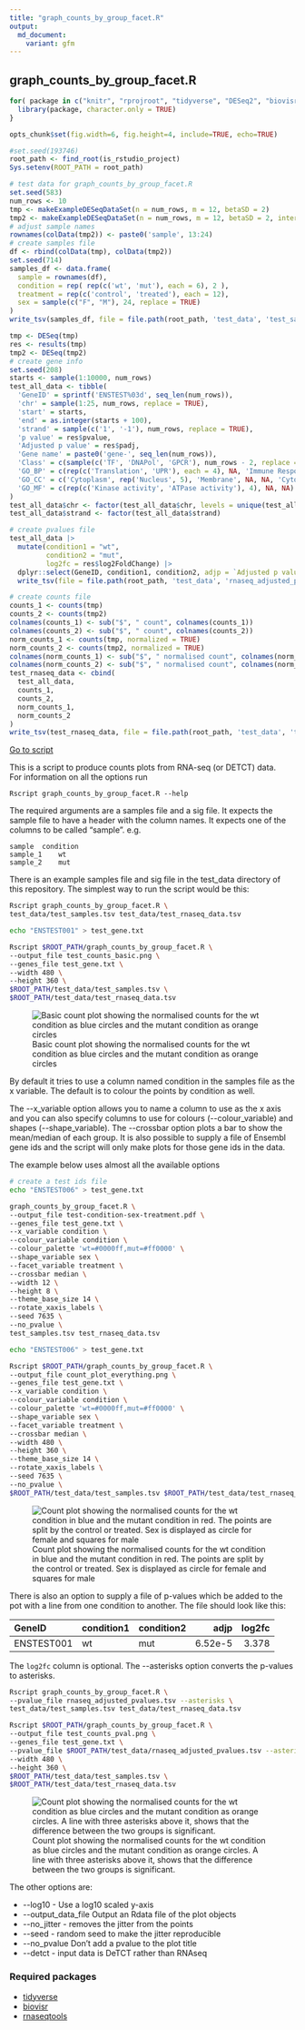 ```yaml
---
title: "graph_counts_by_group_facet.R"
output:
  md_document:
    variant: gfm
---
```


## graph_counts_by_group_facet.R

```r
for( package in c("knitr", "rprojroot", "tidyverse", "DESeq2", "biovisr")) {
  library(package, character.only = TRUE)
}
```

```r
opts_chunk$set(fig.width=6, fig.height=4, include=TRUE, echo=TRUE)
```

```r
#set.seed(193746)
root_path <- find_root(is_rstudio_project)
Sys.setenv(ROOT_PATH = root_path)
```

```r
# test data for graph_counts_by_group_facet.R
set.seed(583)
num_rows <- 10
tmp <- makeExampleDESeqDataSet(n = num_rows, m = 12, betaSD = 2)
tmp2 <- makeExampleDESeqDataSet(n = num_rows, m = 12, betaSD = 2, interceptMean = 3)
# adjust sample names
rownames(colData(tmp2)) <- paste0('sample', 13:24)
# create samples file
df <- rbind(colData(tmp), colData(tmp2))
set.seed(714)
samples_df <- data.frame(
  sample = rownames(df),
  condition = rep( rep(c('wt', 'mut'), each = 6), 2 ),
  treatment = rep(c('control', 'treated'), each = 12),
  sex = sample(c("F", "M"), 24, replace = TRUE)
)
write_tsv(samples_df, file = file.path(root_path, 'test_data', 'test_samples.tsv'))

tmp <- DESeq(tmp)
res <- results(tmp)
tmp2 <- DESeq(tmp2)
# create gene info
set.seed(208)
starts <- sample(1:10000, num_rows)
test_all_data <- tibble(
  'GeneID' = sprintf('ENSTEST%03d', seq_len(num_rows)),
  'chr' = sample(1:25, num_rows, replace = TRUE),
  'start' = starts,
  'end' = as.integer(starts + 100),
  'strand' = sample(c('1', '-1'), num_rows, replace = TRUE),
  'p value' = res$pvalue,
  'Adjusted p value' = res$padj,
  'Gene name' = paste0('gene-', seq_len(num_rows)),
  'Class' = c(sample(c('TF', 'DNAPol', 'GPCR'), num_rows - 2, replace = TRUE), NA, NA),
  'GO_BP' = c(rep(c('Translation', 'UPR'), each = 4), NA, 'Immune Response'),
  'GO_CC' = c('Cytoplasm', rep('Nucleus', 5), 'Membrane', NA, NA, 'Cytoplasm'),
  'GO_MF' = c(rep(c('Kinase activity', 'ATPase activity'), 4), NA, NA)
)
test_all_data$chr <- factor(test_all_data$chr, levels = unique(test_all_data$chr))
test_all_data$strand <- factor(test_all_data$strand)

# create pvalues file
test_all_data |> 
  mutate(condition1 = "wt",
         condition2 = "mut",
         log2fc = res$log2FoldChange) |> 
  dplyr::select(GeneID, condition1, condition2, adjp = `Adjusted p value`, log2fc) |> 
  write_tsv(file = file.path(root_path, 'test_data', 'rnaseq_adjusted_pvalues.tsv'))

# create counts file
counts_1 <- counts(tmp)
counts_2 <- counts(tmp2)
colnames(counts_1) <- sub("$", " count", colnames(counts_1))
colnames(counts_2) <- sub("$", " count", colnames(counts_2))
norm_counts_1 <- counts(tmp, normalized = TRUE)
norm_counts_2 <- counts(tmp2, normalized = TRUE)
colnames(norm_counts_1) <- sub("$", " normalised count", colnames(norm_counts_1))
colnames(norm_counts_2) <- sub("$", " normalised count", colnames(norm_counts_2))
test_rnaseq_data <- cbind(
  test_all_data,
  counts_1,
  counts_2,
  norm_counts_1,
  norm_counts_2
)
write_tsv(test_rnaseq_data, file = file.path(root_path, 'test_data', 'test_rnaseq_data.tsv'))
```

[Go to script](../../graph_counts_by_group_facet.R)

This is a script to produce counts plots from RNA-seq (or DETCT) data.  
For information on all the options run

    Rscript graph_counts_by_group_facet.R --help

The required arguments are a samples file and a sig file.
It expects the sample file to have a header with the column names.
It expects one of the columns to be called "sample".
e.g.

    sample  condition
    sample_1    wt
    sample_2    mut

There is an example samples file and sig file in the test_data directory of
this repository.
The simplest way to run the script would be this:

```bash
Rscript graph_counts_by_group_facet.R \
test_data/test_samples.tsv test_data/test_rnaseq_data.tsv
```

```bash
echo "ENSTEST001" > test_gene.txt

Rscript $ROOT_PATH/graph_counts_by_group_facet.R \
--output_file test_counts_basic.png \
--genes_file test_gene.txt \
--width 480 \
--height 360 \
$ROOT_PATH/test_data/test_samples.tsv \
$ROOT_PATH/test_data/test_rnaseq_data.tsv
```

![Basic count plot showing the normalised counts for the wt condition as blue
circles and the mutant condition as orange circles](test_counts_basic.1.png "Basic count plot")

By default it tries to use a column named condition in the samples file as the
x variable. The default is to colour the points by condition as well.

The \--x_variable option allows you to name a column to use as the x axis and
you can also specify columns to use for colours (\--colour_variable) and
shapes (\--shape_variable).
The \--crossbar option plots a bar to show the mean/median of each group.
It is also possible to supply a file of Ensembl gene ids and the script will
only make plots for those gene ids in the data.

The example below uses almost all the available options

```bash
# create a test ids file
echo "ENSTEST006" > test_gene.txt

graph_counts_by_group_facet.R \
--output_file test-condition-sex-treatment.pdf \
--genes_file test_gene.txt \
--x_variable condition \
--colour_variable condition \
--colour_palette 'wt=#0000ff,mut=#ff0000' \
--shape_variable sex \
--facet_variable treatment \
--crossbar median \
--width 12 \
--height 8 \
--theme_base_size 14 \
--rotate_xaxis_labels \
--seed 7635 \
--no_pvalue \
test_samples.tsv test_rnaseq_data.tsv
```

```bash
echo "ENSTEST006" > test_gene.txt

Rscript $ROOT_PATH/graph_counts_by_group_facet.R \
--output_file count_plot_everything.png \
--genes_file test_gene.txt \
--x_variable condition \
--colour_variable condition \
--colour_palette 'wt=#0000ff,mut=#ff0000' \
--shape_variable sex \
--facet_variable treatment \
--crossbar median \
--width 480 \
--height 360 \
--theme_base_size 14 \
--rotate_xaxis_labels \
--seed 7635 \
--no_pvalue \
$ROOT_PATH/test_data/test_samples.tsv $ROOT_PATH/test_data/test_rnaseq_data.tsv
```

![Count plot showing the normalised counts for the wt condition in blue and the
mutant condition in red. The points are split by the control or treated. Sex is
displayed as circle for female and squares for male](count_plot_everything.1.png "Count plot by condition by treatment")

There is also an option to supply a file of p-values which be added to the pot with a line from one condition to another. The file should look like this:

|GeneID|condition1|condition2|adjp|log2fc|
|:---|:---|:---|---:|---:|
|ENSTEST001|wt|mut|6.52e-5|3.378|

The `log2fc` column is optional. The \--asterisks option converts the p-values to asterisks.

```bash
Rscript graph_counts_by_group_facet.R \
--pvalue_file rnaseq_adjusted_pvalues.tsv --asterisks \
test_data/test_samples.tsv test_data/test_rnaseq_data.tsv
```

```bash
Rscript $ROOT_PATH/graph_counts_by_group_facet.R \
--output_file test_counts_pval.png \
--genes_file test_gene.txt \
--pvalue_file $ROOT_PATH/test_data/rnaseq_adjusted_pvalues.tsv --asterisks \
--width 480 \
--height 360 \
$ROOT_PATH/test_data/test_samples.tsv \
$ROOT_PATH/test_data/test_rnaseq_data.tsv
```

![Count plot showing the normalised counts for the wt condition as blue
circles and the mutant condition as orange circles. A line with three asterisks above it, shows that the difference between the two groups is significant.](test_counts_pval.1.png "Count plot by condition with p-values")

The other options are:

- \--log10 - Use a log10 scaled y-axis
- \--output_data_file Output an Rdata file of the plot objects
- \--no_jitter - removes the jitter from the points
- \--seed - random seed to make the jitter reproducible
- \--no_pvalue Don't add a pvalue to the plot title
- \--detct - input data is DeTCT rather than RNAseq

### Required packages

- [tidyverse](https://www.tidyverse.org/)
- [biovisr](https://github.com/richysix/biovisr)
- [rnaseqtools](https://github.com/richysix/rnaseqtools)

